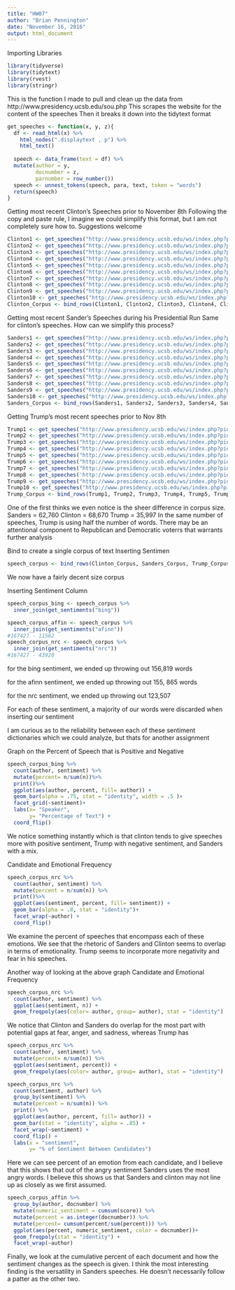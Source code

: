 ```yaml
---
title: "HW07"
author: "Brian Pennington"
date: "November 16, 2016"
output: html_document
---
```

Importing Libraries
```r
library(tidyverse)
library(tidytext)
library(rvest)
library(stringr)
```

This is the function I made to pull and clean up the data from http://www.presidency.ucsb.edu/sou.php
This scrapes the website for the content of the speeches
Then it breaks it down into the tidytext format
```r
get_speeches <- function(x, y, z){
  df <- read_html(x) %>%
    html_nodes(".displaytext , p") %>%
    html_text() 
  
  speech <- data_frame(text = df) %>%
  mutate(author = y,
         docnumber = z,
         parnumber = row_number())
  speech <- unnest_tokens(speech, para, text, token = "words")  
  return(speech)
}
```


Getting most recent Clinton's Speeches prior to November 8th
Following the copy and paste rule, I imagine we could simplify this format, but I am not completely sure how to. Suggestions welcome
```r
Clinton1 <- get_speeches("http://www.presidency.ucsb.edu/ws/index.php?pid=119498", "Clinton", "1")
Clinton2 <- get_speeches("http://www.presidency.ucsb.edu/ws/index.php?pid=119502", "Clinton", "2")
Clinton3 <- get_speeches("http://www.presidency.ucsb.edu/ws/index.php?pid=119501", "Clinton", "3")
Clinton4 <- get_speeches("http://www.presidency.ucsb.edu/ws/index.php?pid=119500", "Clinton", "4")
Clinton5 <- get_speeches("http://www.presidency.ucsb.edu/ws/index.php?pid=119499", "Clinton", "5")
Clinton6 <- get_speeches("http://www.presidency.ucsb.edu/ws/index.php?pid=119497", "Clinton", "6")
Clinton7 <- get_speeches("http://www.presidency.ucsb.edu/ws/index.php?pid=119157", "Clinton", "7")
Clinton8 <- get_speeches("http://www.presidency.ucsb.edu/ws/index.php?pid=119156", "Clinton", "8")
Clinton9 <- get_speeches("http://www.presidency.ucsb.edu/ws/index.php?pid=119155", "Clinton", "9")
Clinton10 <- get_speeches("http://www.presidency.ucsb.edu/ws/index.php?pid=119154", "Clinton", "10")
Clinton_Corpus <- bind_rows(Clinton1, Clinton2, Clinton3, Clinton4, Clinton5, Clinton6, Clinton7, Clinton8, Clinton9, Clinton10)
```


Getting most recent Sander's Speeches during his Presidential Run
Same for clinton's speeches. How can we simplify this process?
```r
Sanders1 <- get_speeches("http://www.presidency.ucsb.edu/ws/index.php?pid=118045", "Sanders", "1")
Sanders2 <- get_speeches("http://www.presidency.ucsb.edu/ws/index.php?pid=117194", "Sanders", "2")
Sanders3 <- get_speeches("http://www.presidency.ucsb.edu/ws/index.php?pid=117513", "Sanders", "3")
Sanders4 <- get_speeches("http://www.presidency.ucsb.edu/ws/index.php?pid=116694", "Sanders", "4")
Sanders5 <- get_speeches("http://www.presidency.ucsb.edu/ws/index.php?pid=117516", "Sanders", "5")
Sanders6 <- get_speeches("http://www.presidency.ucsb.edu/ws/index.php?pid=117511", "Sanders", "6")
Sanders7 <- get_speeches("http://www.presidency.ucsb.edu/ws/index.php?pid=111440", "Sanders", "7")
Sanders8 <- get_speeches("http://www.presidency.ucsb.edu/ws/index.php?pid=117514", "Sanders", "8")
Sanders9 <- get_speeches("http://www.presidency.ucsb.edu/ws/index.php?pid=117512", "Sanders", "9")
Sanders10 <- get_speeches("http://www.presidency.ucsb.edu/ws/index.php?pid=114496", "Sanders", "10")
Sanders_Corpus <- bind_rows(Sanders1, Sanders2, Sanders3, Sanders4, Sanders5, Sanders6, Sanders7, Sanders8, Sanders9, Sanders10)
```

Getting Trump's most recent speeches prior to Nov 8th
```r
Trump1 <- get_speeches("http://www.presidency.ucsb.edu/ws/index.php?pid=119182", "Trump", "1")
Trump2 <- get_speeches("http://www.presidency.ucsb.edu/ws/index.php?pid=119181", "Trump", "2")
Trump3 <- get_speeches("http://www.presidency.ucsb.edu/ws/index.php?pid=119188", "Trump", "3")
Trump4 <- get_speeches("http://www.presidency.ucsb.edu/ws/index.php?pid=119187", "Trump", "4")
Trump5 <- get_speeches("http://www.presidency.ucsb.edu/ws/index.php?pid=119186", "Trump", "5")
Trump6 <- get_speeches("http://www.presidency.ucsb.edu/ws/index.php?pid=119185", "Trump", "6")
Trump7 <- get_speeches("http://www.presidency.ucsb.edu/ws/index.php?pid=119184", "Trump", "7")
Trump8 <- get_speeches('http://www.presidency.ucsb.edu/ws/index.php?pid=119183', "Trump", "8")
Trump9 <- get_speeches("http://www.presidency.ucsb.edu/ws/index.php?pid=119174", "Trump", "9")
Trump10 <- get_speeches("http://www.presidency.ucsb.edu/ws/index.php?pid=119172", "Trump", "10")
Trump_Corpus <- bind_rows(Trump1, Trump2, Trump3, Trump4, Trump5, Trump6, Trump7, Trump8, Trump9, Trump10)
```

One of the first thinks we even notice is the sheer difference in corpus size.
Sanders = 62,760
Clinton = 68,670
Trump = 35,997
In the same number of speeches, Trump is using half the number of words. There may be an attentional component to Republican and Democratic voterrs that warrants further analysis

Bind to create a single corpus of text
Inserting Sentimen
```r
speech_corpus <- bind_rows(Clinton_Corpus, Sanders_Corpus, Trump_Corpus)
```
We now have a fairly decent size corpus

Inserting Sentiment Column
```r
speech_corpus_bing <- speech_corpus %>%
  inner_join(get_sentiments("bing"))

speech_corpus_affin <- speech_corpus %>%
  inner_join(get_sentiments("afinn"))
#167427 - 11562
speech_corpus_nrc <- speech_corpus %>%
  inner_join(get_sentiments("nrc"))
#167427 - 43920
```
for the bing sentiment, we ended up throwing out 156,819 words

for the afinn sentiment, we ended up throwing out 155, 865 words

for the nrc sentiment, we ended up throwing out 123,507

For each of these sentiment, a majority of our words were discarded when inserting our sentiment

I am curious as to the reliability between each of these sentiment dictionaries which we could analyze, but thats for another assignment


Graph on the Percent of Speech that is Positive and Negative
```r
speech_corpus_bing %>%
  count(author, sentiment) %>%
  mutate(percent= n/sum(n))%>%
  print()%>%
  ggplot(aes(author, percent, fill= author)) +
  geom_bar(alpha = .75, stat = "identity", width = .5 )+
  facet_grid(~sentiment)+
  labs(x= "Speaker",
       y= "Percentage of Text") +
  coord_flip()
```
We notice something instantly which is that clinton tends to give speeches more with positive sentiment, Trump with negative sentiment, and Sanders with a mix.


Candidate and Emotional Frequency
```r
speech_corpus_nrc %>%
  count(author, sentiment) %>%
  mutate(percent = n/sum(n)) %>%
  print()%>%
  ggplot(aes(sentiment, percent, fill= sentiment)) +
  geom_bar(alpha = .8, stat = "identity")+
  facet_wrap(~author) +
  coord_flip()
```
We examine the percent of speeches that encompass each of these emotions. We see that the rhetoric of Sanders and Clinton seems to overlap in terms of emotionality. Trump seems to incorporate more negativity and fear in his speeches.

Another way of looking at the above graph
Candidate and Emotional Frequency
```r
speech_corpus_nrc %>%
  count(author, sentiment) %>%
  ggplot(aes(sentiment, n)) +
  geom_freqpoly(aes(color= author, group= author), stat = "identity")
```
We notice that Clinton and Sanders do overlap for the most part with potential gaps at fear, anger, and sadness, whereas Trump has 


```r
speech_corpus_nrc %>%
  count(author, sentiment) %>%
  mutate(percent= n/sum(n)) %>%
  ggplot(aes(sentiment, percent)) +
  geom_freqpoly(aes(color= author, group= author), stat = "identity")
```



```r
speech_corpus_nrc %>%
  count(sentiment, author) %>%
  group_by(sentiment) %>%
  mutate(percent = n/sum(n)) %>%
  print() %>%
  ggplot(aes(author, percent, fill= author)) +
  geom_bar(stat = "identity", alpha = .85) +
  facet_wrap(~sentiment) +
  coord_flip() +
  labs(x = "sentiment",
       y= "% of Sentiment Between Candidates")
```
Here we can see percent of an emotion from each candidate, and I believe that this shows that out of the angry sentiment Sanders uses the most angry words. I believe this shows us that Sanders and clinton may not line up as closely as we first assumed.

```r
speech_corpus_affin %>%
  group_by(author, docnumber) %>%
  mutate(numeric_sentiment = cumsum(score)) %>%
  mutate(percent = as.integer(docnumber)) %>%
  mutate(percent= cumsum(percent/sum(percent))) %>%
  ggplot(aes(percent, numeric_sentiment, color = docnumber))+
  geom_freqpoly(stat = "identity") +
  facet_wrap(~author)
```
Finally, we look at the cumulative percent of each document and how the sentiment changes as the speech is given. I think the most interesting finding is the versatility in Sanders speeches. He doesn't necessarily follow a patter as the other two. 